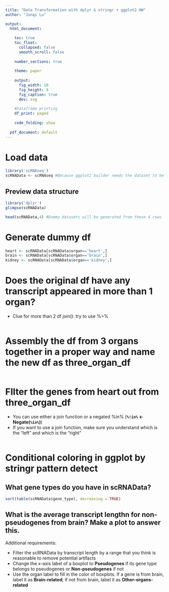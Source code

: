 ---
title: "Data Transformation with dplyr & stringr + ggplot2 HW"
author: "Junqi Lu"

output:
  html_document: 
    
    toc: true 
    toc_float: 
      collapsed: false 
      smooth_scroll: false 
      
    number_sections: true 
    
    theme: paper 
    
    output: 
      fig_width: 10 
      fig_height: 8 
      fig_caption: true 
      dev: svg 
    
    #Dataframe printing
    df_print: paged 
    
    code_folding: show 
  
  pdf_document: default
---
# Load data
```{r}
library('scRNAseq')
scRNAData <- scRNAseq #Because ggplot2 builder needs the dataset to be in the Environment
```

## Preview data structure 
```{r}
library('dplyr')
glimpse(scRNAData)
```

```{r}
head(scRNAData,4) #Dummy datasets will be generated from these 4 rows
```

# Generate dummy df
```{r}
heart <- scRNAData[scRNAData$organ=='heart',]
brain <- scRNAData[scRNAData$organ=='brain',]
kidney <- scRNAData[scRNAData$organ=='kidney',]
```

# Does the original df have any transcript appeared in more than 1 organ?

* Clue for more than 2 df join(): try to use %>%
```{r}

```


# Assembly the df from 3 organs together in a proper way and name the new df as three_organ_df
```{r}

```

# FIlter the genes from heart out from three_organ_df 

* You can use either a join function or a negated %in% (__`%!in%` <- Negate(`%in%`)__)
* If you want to use a join function, make sure you understand which is the "left" and which is the "right"
```{r}

```

# Conditional coloring in ggplot by stringr pattern detect 
## What gene types do you have in scRNAData? 
```{r}
sort(table(scRNAData$gene_type), decreasing = TRUE)
```

## What is the average transcript lengthn for non-pseudogenes from brain? Make a plot to answer this. 

Additional requirements: 

* Filter the scRNAData by transcript length by a range that you think is reasonable to remove potential artifacts
* Change the x-axis label of a boxplot to __Pseudogenes__ if its gene type belongs to pseudogenes or __Non-pseudogenes__ if not
* Use the organ label to fill in the color of boxplots. If a gene is from brain, label it as __Brain-related__; if not from brain, label it as __Other-organs-related__

```{r}

```



